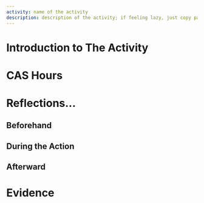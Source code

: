```yaml
---
activity: name of the activity
description: description of the activity; if feeling lazy, just copy paste the introduction here lol
---
```


# Introduction to The Activity

# CAS Hours

<CASStrandsHours creativityHours={} activityHours={} serviceHours={} />

# Reflections...

## Beforehand

## During the Action

## Afterward

# Evidence
